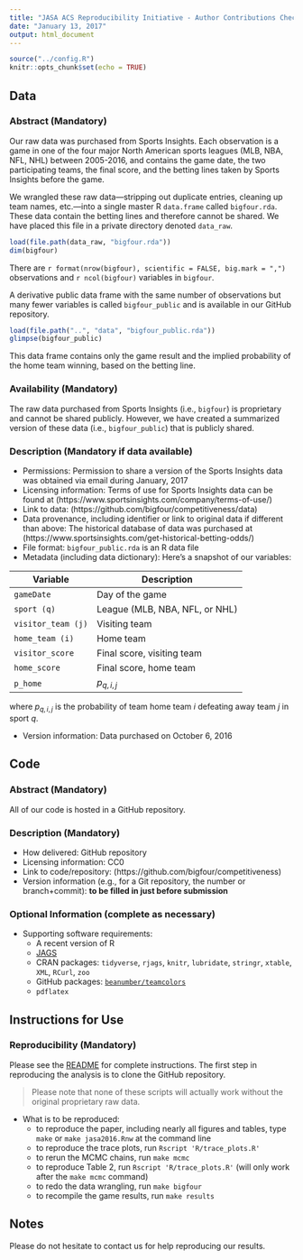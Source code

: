 ```yaml
---
title: "JASA ACS Reproducibility Initiative - Author Contributions Checklist Form"
date: "January 13, 2017"
output: html_document
---
```


```r
source("../config.R")
knitr::opts_chunk$set(echo = TRUE)
```


## Data

### Abstract (Mandatory)
Our raw data was purchased from Sports Insights. Each observation is a game in one of the four major North American sports leagues (MLB, NBA, NFL, NHL) between 2005-2016, and contains the game date, the two participating teams, the final score, and the betting lines taken by Sports Insights before the game. 

We wrangled these raw data---stripping out duplicate entries, cleaning up team names, etc.---into a single master R `data.frame` called `bigfour.rda`. These data contain the betting lines and therefore cannot be shared. We have placed this file in a private directory denoted `data_raw`.

```r
load(file.path(data_raw, "bigfour.rda"))
dim(bigfour)
```

There are `r format(nrow(bigfour), scientific = FALSE, big.mark = ",")` observations and `r ncol(bigfour)` variables in `bigfour`.

A derivative public data frame with the same number of observations but many fewer variables is called `bigfour_public` and is available in our GitHub repository. 

```r
load(file.path("..", "data", "bigfour_public.rda"))
glimpse(bigfour_public)
```

This data frame contains only the game result and the implied probability of the home team winning, based on the betting line. 

### Availability (Mandatory)

The raw data purchased from Sports Insights (i.e., `bigfour`) is proprietary and cannot be shared publicly. However, we have created a summarized version of these data (i.e., `bigfour_public`) that is publicly shared. 

### Description (Mandatory if data available)

- Permissions: Permission to share a version of the Sports Insights data was obtained via email during January, 2017
- Licensing information: Terms of use for Sports Insights data can be found at (https://www.sportsinsights.com/company/terms-of-use/)
- Link to data: (https://github.com/bigfour/competitiveness/data)
- Data provenance, including identifier or link to original data if different than above: The historical database of data was purchased at (https://www.sportsinsights.com/get-historical-betting-odds/)
- File format: `bigfour_public.rda` is an R data file
- Metadata (including data dictionary): Here's a snapshot of our variables:

Variable | Description
------------- | -------------
`gameDate` | Day of the game
`sport (q)` | League (MLB, NBA, NFL, or NHL)
`visitor_team (j)` | Visiting team 
`home_team (i)` | Home team 
`visitor_score` | Final score, visiting team
`home_score` | Final score, home team
`p_home` | $p_{q,i,j}$

where $p_{q,i,j}$ is the probability of team home team $i$ defeating away team $j$ in sport $q$. 

- Version information: Data purchased on October 6, 2016

## Code

### Abstract (Mandatory)
All of our code is hosted in a GitHub repository. 

### Description (Mandatory)

- How delivered: GitHub repository
- Licensing information: CC0
- Link to code/repository: (https://github.com/bigfour/competitiveness)
- Version information (e.g., for a Git repository, the number or branch+commit): **to be filled in just before submission**

### Optional Information (complete as necessary) 

- Supporting software requirements:
    - A recent version of R
    - [JAGS](http://mcmc-jags.sourceforge.net/)
    - CRAN packages: `tidyverse`, `rjags`, `knitr`, `lubridate`, `stringr`, `xtable`, `XML`, `RCurl`, `zoo`
    - GitHub packages: [`beanumber/teamcolors`](https://github.com/beanumber/teamcolors)
    - `pdflatex`

## Instructions for Use

### Reproducibility (Mandatory)

Please see the [README](https://github.com/bigfour/competitiveness/blob/master/README.md) for complete instructions. The first step in reproducing the analysis is to clone the GitHub repository. 

> Please note that none of these scripts will actually work without the original proprietary raw data. 

- What is to be reproduced:
    - to reproduce the paper, including nearly all figures and tables, type `make` or `make jasa2016.Rnw` at the command line
    - to reproduce the trace plots, run `Rscript 'R/trace_plots.R'`
    - to rerun the MCMC chains, run `make mcmc`
    - to reproduce Table 2, run `Rscript 'R/trace_plots.R'` (will only work after the `make mcmc` command)
    - to redo the data wrangling, run `make bigfour`
    - to recompile the game results, run `make results`


## Notes

Please do not hesitate to contact us for help reproducing our results. 
